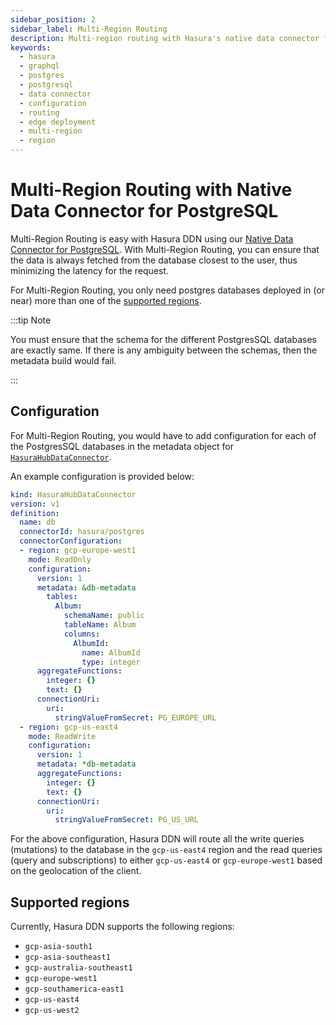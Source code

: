 ```yaml
---
sidebar_position: 2
sidebar_label: Multi-Region Routing
description: Multi-region routing with Hasura's native data connector for PostgresSQL.
keywords:
  - hasura
  - graphql
  - postgres
  - postgresql
  - data connector
  - configuration
  - routing
  - edge deployment
  - multi-region
  - region
---
```


# Multi-Region Routing with Native Data Connector for PostgreSQL

Multi-Region Routing is easy with Hasura DDN using our [Native Data Connector for
PostgreSQL](/connectors/postgresql/index.mdx). With Multi-Region Routing, you can ensure that the data is always fetched
from the database closest to the user, thus minimizing the latency for the request.

For Multi-Region Routing, you only need postgres databases deployed in (or near) more than one of the [supported
regions](#supported-regions).

:::tip Note

You must ensure that the schema for the different PostgresSQL databases are exactly same. If there is any ambiguity
between the schemas, then the metadata build would fail.

:::

## Configuration

For Multi-Region Routing, you would have to add configuration for each of the PostgresSQL databases in the metadata
object for [`HasuraHubDataConnector`](add-correct-link-here).

An example configuration is provided below:

```yaml {7-8,26-27}
kind: HasuraHubDataConnector
version: v1
definition:
  name: db
  connectorId: hasura/postgres
  connectorConfiguration:
  - region: gcp-europe-west1
    mode: ReadOnly
    configuration:
      version: 1
      metadata: &db-metadata
        tables:
          Album:
            schemaName: public
            tableName: Album
            columns:
              AlbumId:
                name: AlbumId
                type: integer
      aggregateFunctions:
        integer: {}
        text: {}
      connectionUri:
        uri:
          stringValueFromSecret: PG_EUROPE_URL
  - region: gcp-us-east4
    mode: ReadWrite
    configuration:
      version: 1
      metadata: *db-metadata
      aggregateFunctions:
        integer: {}
        text: {}
      connectionUri:
        uri:
          stringValueFromSecret: PG_US_URL
```

For the above configuration, Hasura DDN will route all the write queries (mutations) to the database in the
`gcp-us-east4` region and the read queries (query and subscriptions) to either `gcp-us-east4` or `gcp-europe-west1`
based on the geolocation of the client.

## Supported regions
Currently, Hasura DDN supports the following regions:
- `gcp-asia-south1`
- `gcp-asia-southeast1`
- `gcp-australia-southeast1`
- `gcp-europe-west1`
- `gcp-southamerica-east1`
- `gcp-us-east4`
- `gcp-us-west2`
